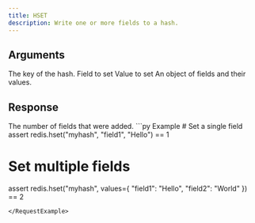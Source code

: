 ```yaml
---
title: HSET
description: Write one or more fields to a hash.
---
```


## Arguments

<ParamField body="key" type="str" required>
  The key of the hash.
</ParamField>

<ParamField body="field" type="Optional[str]">
  Field to set
</ParamField>

<ParamField body="value" type="Optional[str]" required>
  Value to set
</ParamField>

<ParamField body="fields" type="Optional[Dict[str, Any]]">
  An object of fields and their values.
</ParamField>


## Response

<ResponseField type="int" required>
  The number of fields that were added.
</ResponseField>

<RequestExample>
```py Example
# Set a single field
assert redis.hset("myhash", "field1", "Hello") == 1

# Set multiple fields
assert redis.hset("myhash", values={
  "field1": "Hello",
  "field2": "World"
}) == 2
```
</RequestExample>
